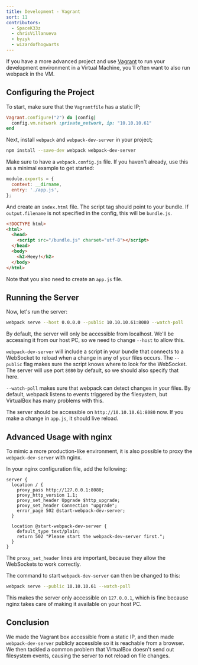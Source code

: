 ```yaml
---
title: Development - Vagrant
sort: 11
contributors:
  - SpaceK33z
  - chrisVillanueva
  - byzyk
  - wizardofhogwarts
---
```


If you have a more advanced project and use [Vagrant](https://www.vagrantup.com/) to run your development environment in a Virtual Machine, you'll often want to also run webpack in the VM.

## Configuring the Project

To start, make sure that the `Vagrantfile` has a static IP;

```ruby
Vagrant.configure("2") do |config|
  config.vm.network :private_network, ip: "10.10.10.61"
end
```

Next, install `webpack` and `webpack-dev-server` in your project;

```bash
npm install --save-dev webpack webpack-dev-server
```

Make sure to have a `webpack.config.js` file. If you haven't already, use this as a minimal example to get started:

```js
module.exports = {
  context: __dirname,
  entry: './app.js',
};
```

And create an `index.html` file. The script tag should point to your bundle. If `output.filename` is not specified in the config, this will be `bundle.js`.

```html
<!DOCTYPE html>
<html>
  <head>
    <script src="/bundle.js" charset="utf-8"></script>
  </head>
  <body>
    <h2>Heey!</h2>
  </body>
</html>
```

Note that you also need to create an `app.js` file.

## Running the Server

Now, let's run the server:

```bash
webpack serve --host 0.0.0.0 --public 10.10.10.61:8080 --watch-poll
```

By default, the server will only be accessible from localhost. We'll be accessing it from our host PC, so we need to change `--host` to allow this.

`webpack-dev-server` will include a script in your bundle that connects to a WebSocket to reload when a change in any of your files occurs.
The `--public` flag makes sure the script knows where to look for the WebSocket. The server will use port `8080` by default, so we should also specify that here.

`--watch-poll` makes sure that webpack can detect changes in your files. By default, webpack listens to events triggered by the filesystem, but VirtualBox has many problems with this.

The server should be accessible on `http://10.10.10.61:8080` now. If you make a change in `app.js`, it should live reload.

## Advanced Usage with nginx

To mimic a more production-like environment, it is also possible to proxy the `webpack-dev-server` with nginx.

In your nginx configuration file, add the following:

```nginx
server {
  location / {
    proxy_pass http://127.0.0.1:8080;
    proxy_http_version 1.1;
    proxy_set_header Upgrade $http_upgrade;
    proxy_set_header Connection "upgrade";
    error_page 502 @start-webpack-dev-server;
  }

  location @start-webpack-dev-server {
    default_type text/plain;
    return 502 "Please start the webpack-dev-server first.";
  }
}
```

The `proxy_set_header` lines are important, because they allow the WebSockets to work correctly.

The command to start `webpack-dev-server` can then be changed to this:

```bash
webpack serve --public 10.10.10.61 --watch-poll
```

This makes the server only accessible on `127.0.0.1`, which is fine because nginx takes care of making it available on your host PC.

## Conclusion

We made the Vagrant box accessible from a static IP, and then made `webpack-dev-server` publicly accessible so it is reachable from a browser. We then tackled a common problem that VirtualBox doesn't send out filesystem events, causing the server to not reload on file changes.
